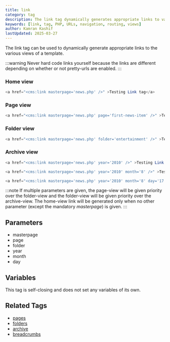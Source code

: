 ```yaml
---
title: link
category: tag
description: The link tag dynamically generates appropriate links to various template views, handling both pretty URLs and standard URLs automatically.
keywords: [link, tag, PHP, URLs, navigation, routing, views]
author: Kamran Kashif
lastUpdated: 2025-03-27
---
```


The link tag can be used to dynamically generate appropriate links to the various views of a template.

:::warning
Never hard code links yourself because the links are different depending on whether or not pretty-urls are enabled.
:::

### Home view

```php
<a href="<cms:link masterpage='news.php' />" >Testing Link tag</a>
```

### Page view

```php
<a href="<cms:link masterpage='news.php' page='first-news-item' />" >Testing Link tag</a>
```

### Folder view

```php
<a href="<cms:link masterpage='news.php' folder='entertainment' />" >Testing Link tag</a>
```

### Archive view

```php
<a href="<cms:link masterpage='news.php' year='2010' />" >Testing Link tag</a>

<a href="<cms:link masterpage='news.php' year='2010' month='8' />" >Testing Link tag</a>

<a href="<cms:link masterpage='news.php' year='2010' month='8' day='17' />" >Testing Link tag</a>
```

:::note
If multiple parameters are given, the page-view will be given priority over the folder-view and the folder-view will be given priority over the archive-view. The home-view link will be generated only when no other parameter (except the mandatory _masterpage_) is given.
:::

## Parameters

- masterpage
- page
- folder
- year
- month
- day

## Variables

This tag is self-closing and does not set any variables of its own.

## Related Tags

- [pages](../pages.html)
- [folders](../folders.html)
- [archive](../archive.html)
- [breadcrumbs](../breadcrumbs.html)
